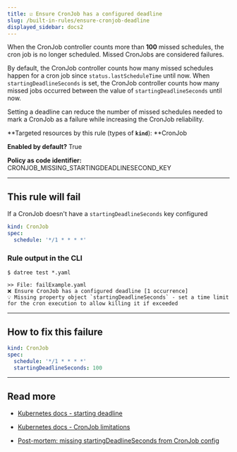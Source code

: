 ```yaml
---
title: ☑️ Ensure CronJob has a configured deadline
slug: /built-in-rules/ensure-cronjob-deadline
displayed_sidebar: docs2
---
```


When the CronJob controller counts more than **100** missed schedules, the cron job is no longer scheduled. Missed CronJobs are considered failures.

By default, the CronJob controller counts how many missed schedules happen for a cron job since `status.lastScheduleTime` until now. When `startingDeadlineSeconds` is set, the CronJob controller counts how many missed jobs occurred between the value of `startingDeadlineSeconds` until now.

Setting a deadline can reduce the number of missed schedules needed to mark a CronJob as a failure while increasing the CronJob reliability.

**Targeted resources by this rule (types of **`kind`**): **CronJob

**Enabled by default?** True

**Policy as code identifier:** CRONJOB_MISSING_STARTINGDEADLINESECOND_KEY

---

## This rule will fail

If a CronJob doesn't have a `startingDeadlineSeconds` key configured

```yaml
kind: CronJob
spec:
  schedule: '*/1 * * * *'
```

### Rule output in the CLI

```none
$ datree test *.yaml

>> File: failExample.yaml
❌ Ensure CronJob has a configured deadline [1 occurrence]
💡 Missing property object `startingDeadlineSeconds` - set a time limit for the cron execution to allow killing it if exceeded
```

---

## How to fix this failure

```yaml
kind: CronJob
spec:
  schedule: '*/1 * * * *'
  startingDeadlineSeconds: 100
```

---

## Read more

- [Kubernetes docs - starting deadline](https://kubernetes.io/docs/tasks/job/automated-tasks-with-cron-jobs/#starting-deadline)

- [Kubernetes docs - CronJob limitations](https://kubernetes.io/docs/concepts/workloads/controllers/cron-jobs/#cron-job-limitations)

- [Post-mortem: missing startingDeadlineSeconds from CronJob config](https://timewitch.net/post/2020-04-04-cronjob-retro/)
